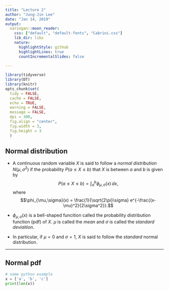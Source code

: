 ```yaml
---
title: "Lecture 2"
author: "Jung-Jin Lee"
date: "Jan 14, 2019"
output:
  xaringan::moon_reader:
    css: ["default", "default-fonts", "Cabrini.css"] 
    lib_dir: libs
    nature:
      highlightStyle: github
      highlightLines: true
      countIncrementalSlides: false
      
---
```

```r
library(tidyverse) 
library(DT)
library(knitr) 
opts_chunk$set(
  tidy = FALSE,
  cache = FALSE,
  echo = TRUE,
  warning = FALSE,
  message = FALSE,
  dpi = 300,
  fig.align = "center",
  fig.width = 3,
  fig.height = 3
  )
```

## Normal distribution

- A continuous random variable $X$ is said to follow a _normal distribution_ $N(\mu, \sigma^2)$ if the probability $P(a\leq X \leq b)$ that $X$ is between $a$ and $b$ is given by 
$$P(a\leq X \leq b) = \int_a^b \phi_{\mu,\sigma}(x)\,dx,$$
where $$\phi_{\mu,\sigma}(x) = \frac{1}{\sqrt{2\pi}\sigma} e^{-\frac{(x-\mu)^2}{2\sigma^2}}.$$
- $\phi_{\mu,\sigma}(x)$ is a bell-shaped funcition called the probability distribution function (pdf) of $X$. $\mu$ is called the _mean_ and $\sigma$ is called the _standard deviaition_.

- In particular, if $\mu = 0$ and $\sigma =1$, $X$ is said to follow the _standard_ normal distribution.

---

## Normal pdf

```python
# some python example
x = ['a', 'b', 'c']
print(len(x))
```


